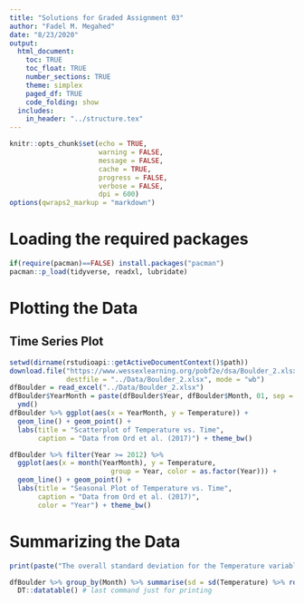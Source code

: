 ```yaml
---
title: "Solutions for Graded Assignment 03"
author: "Fadel M. Megahed"
date: "8/23/2020"
output: 
  html_document:
    toc: TRUE
    toc_float: TRUE
    number_sections: TRUE
    theme: simplex
    paged_df: TRUE
    code_folding: show
  includes:
    in_header: "../structure.tex"
---
```


```r
knitr::opts_chunk$set(echo = TRUE,
                      warning = FALSE,
                      message = FALSE,
                      cache = TRUE,
                      progress = FALSE, 
                      verbose = FALSE,
                      dpi = 600)
options(qwraps2_markup = "markdown")
```

# Loading the required packages
```r
if(require(pacman)==FALSE) install.packages("pacman")
pacman::p_load(tidyverse, readxl, lubridate)
```


# Plotting the Data

## Time Series Plot
```r
setwd(dirname(rstudioapi::getActiveDocumentContext()$path))
download.file("https://www.wessexlearning.org/pobf2e/dsa/Boulder_2.xlsx",
              destfile = "../Data/Boulder_2.xlsx", mode = "wb")
dfBoulder = read_excel("../Data/Boulder_2.xlsx")
dfBoulder$YearMonth = paste(dfBoulder$Year, dfBoulder$Month, 01, sep = "-") %>% 
  ymd()
dfBoulder %>% ggplot(aes(x = YearMonth, y = Temperature)) +
  geom_line() + geom_point() +
  labs(title = "Scatterplot of Temperature vs. Time",
       caption = "Data from Ord et al. (2017)") + theme_bw()
```

```r
dfBoulder %>% filter(Year >= 2012) %>% 
  ggplot(aes(x = month(YearMonth), y = Temperature, 
                         group = Year, color = as.factor(Year))) +
  geom_line() + geom_point() +
  labs(title = "Seasonal Plot of Temperature vs. Time",
       caption = "Data from Ord et al. (2017)",
       color = "Year") + theme_bw()
```

# Summarizing the Data

```r
print(paste("The overall standard deviation for the Temperature variable for the entire dataset is equal to", dfBoulder$Temperature %>% sd() %>% round(2) ))

dfBoulder %>% group_by(Month) %>% summarise(sd = sd(Temperature) %>% round(2) ) %>% 
  DT::datatable() # last command just for printing
```